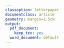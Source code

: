 ```yaml
---
classoption: letterpaper
documentclass: article
geometry: margin=1.5cm
output:
  pdf_document:
    keep_tex: yes
  word_document: default
---
```


<!-- Global figure parameters --> 
\setlength{\unitlength}{1in}
\fontfamily{phv}\selectfont
<!---\usetypescript[phv]--->

<!-- Figure 2 --> 
\graphicspath{{../../../results/master_output/heatmaps/}}
\textbf{\LARGE{Figure 1}}
\begin{picture}(0,4.5)
\put(0.1,-0.5){\includegraphics[width=3.5in]{all_sig_bpcs.png}}
\put(3.7,0.45){\includegraphics[width=3.5in]{clusters_sig_bpcs.png}}
\put(0.1,-3){\includegraphics[width=3.5in]{number_dynamic_bpcs.pdf}}
\put(0,4.2){\textbf{A}}
\put(3.7,4.2){\textbf{B}}
\put(0,-0.5){\textbf{C}}
\end{picture}
\newpage


<!-- Figure 2 --> 
\graphicspath{{../../../results/external_graphics/go_enrichment/}}
\textbf{\LARGE{Figure 2}}
\begin{picture}(0,4.5)
\put(0,1.65){\includegraphics[width=3in]{fig_2a.png}}
\put(3.5,1.65){\includegraphics[width=3in]{fig_2b.png}}

\put(0.8,-1.45){\includegraphics[width=7in]{node_enrichment_go.pdf}}
\put(1,-4.15){\includegraphics[width=6in]{edge_enrichment_go.pdf}}
\put(0,0){\includegraphics[width=1.3in]{LOD_legend.pdf}}
\put(0,-2.75){\includegraphics[width=1.3in]{LOD_legend.pdf}}
\put(0,-1.3){\includegraphics[width=0.8in]{node_legend.pdf}}
\put(0,-4){\includegraphics[width=0.8in]{edge_legend.pdf}}
\put(0,4.2){\textbf{A}}
\put(3.5,4.2){\textbf{B}}
\put(0,1.2){\textbf{C}}
\put(0,-1.8){\textbf{D}}
\end{picture}
\newpage
<!-- Figure 3 --> 
\graphicspath{{../../../results/master_output/connectivity/}}

\textbf{\LARGE{Figure 3}}
\begin{picture}(0,4.5)
\put(0,-3.3){\includegraphics[width=7in]{hub_bias_heatmap.pdf}}
\put(0,0){\includegraphics[width=3.5in]{doxorubicin_connnectivity.pdf}}
\put(3.5,2.2){\includegraphics[width=3.5in]{connnectivity_hist_doxo.pdf}}
\put(3.5,-0.1){\includegraphics[width=3.5in]{component_size_significance_search.pdf}}
\put(0,4){\textbf{A}}
\put(3.5,4){\textbf{B}}
\put(3.5,2){\textbf{C}}
\put(0,-0.3){\textbf{D}}
\end{picture}
\newpage

<!-- Figure 4 --> 
\graphicspath{{../../../results/master_output/expression_pca/}}
\textbf{\LARGE{Figure 4}}
\begin{picture}(0,4.5)
\put(0,1.25){\includegraphics[width=3.3in]{bcPCA_mRNA_predictions.pdf}}
\put(4,1.25){\includegraphics[width=3.3in]{bcPCA_precision.pdf}}
\put(0,-3.9){\includegraphics[width=2in]{hub_comparison.pdf}}
\put(0,-0.5){\includegraphics[width=3.5in]{HXT1_HSP30_comparison.pdf}}
\put(3.8,-0.5){\includegraphics[width=3.5in]{LSP1_comparison.pdf}}
\graphicspath{{../../../results/external_graphics/}}
\put(1.9,-3.4){\includegraphics[width=1.7in]{rbd_knockdown.png}}
\put(3.8,-4.1){\includegraphics[width=3.2in]{primary_vs_secondary.png}}
\put(0,4){\textbf{A}}
\put(3.8,4){\textbf{B}}
\put(0,1.1){\textbf{C}}
\put(3.8,1.1){\textbf{D}}
\put(0,-0.7){\textbf{E}}
\put(2,-0.7){\textbf{F}}
\put(3.8,-0.7){\textbf{G}}
\end{picture}
\newpage

<!-- Supplementary Figure 4 -->
\graphicspath{{../../../results/master_output/expression_pca/}}
\textbf{\LARGE{Supplementary Figure 4}}
\begin{picture}(0,4.5)
\put(0.1,1.25){\includegraphics[width=3.3in]{bcPCA_mRNA_predictions_30min.pdf}}
\put(3.5,1.25){\includegraphics[width=3.3in]{bcPCA_mRNA_predictions_1hr.pdf}}
\put(0.1,-2){\includegraphics[width=3.3in]{bcPCA_mRNA_predictions_4hr.pdf}}
\put(3.5,-2){\includegraphics[width=3.3in]{bcPCA_mRNA_predictions_12hr.pdf}}
\put(0.1,4){\textbf{A}}
\put(3.5,4){\textbf{B}}
\put(0.1,0.75){\textbf{C}}
\put(3.5,0.75){\textbf{D}}
\end{picture}




